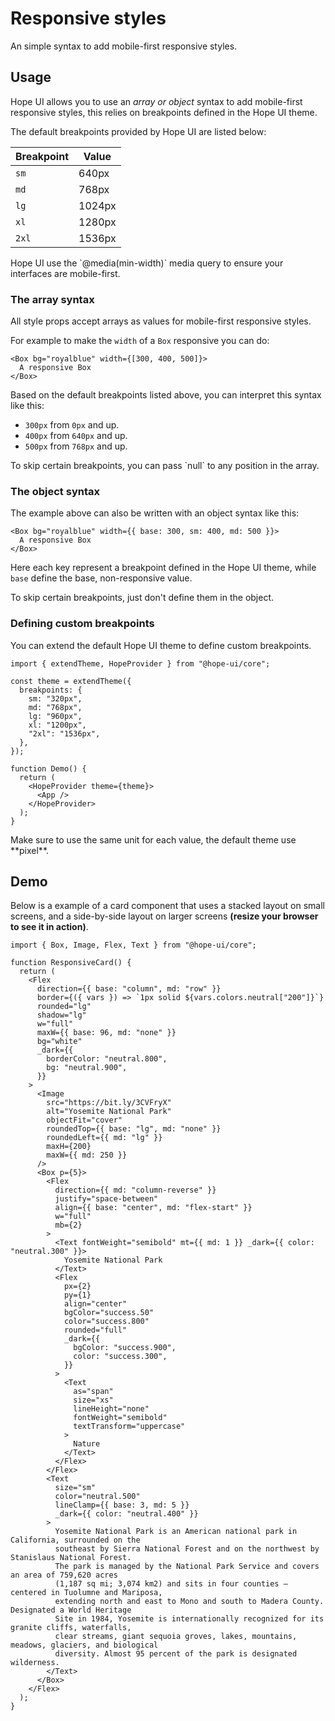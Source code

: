 
# Responsive styles

An simple syntax to add mobile-first responsive styles.

## Usage

Hope UI allows you to use an _array or object_ syntax to add mobile-first responsive styles, this relies on breakpoints defined in the Hope UI theme.

The default breakpoints provided by Hope UI are listed below:

| Breakpoint | Value  |
| ---------- | ------ |
| `sm`       | 640px  |
| `md`       | 768px  |
| `lg`       | 1024px |
| `xl`       | 1280px |
| `2xl`      | 1536px |

<Callout>
  Hope UI use the `@media(min-width)` media query to ensure your interfaces are mobile-first.
</Callout>

### The array syntax

All style props accept arrays as values for mobile-first responsive styles.

For example to make the `width` of a `Box` responsive you can do:

```tsx
<Box bg="royalblue" width={[300, 400, 500]}>
  A responsive Box
</Box>
```

Based on the default breakpoints listed above, you can interpret this syntax like this:

- `300px` from `0px` and up.
- `400px` from `640px` and up.
- `500px` from `768px` and up.

<Callout>
  <span>To skip certain breakpoints, you can pass `null` to any position in the array.</span>
</Callout>

### The object syntax

The example above can also be written with an object syntax like this:

```tsx
<Box bg="royalblue" width={{ base: 300, sm: 400, md: 500 }}>
  A responsive Box
</Box>
```

Here each key represent a breakpoint defined in the Hope UI theme, while `base` define the base, non-responsive value.

<Callout>To skip certain breakpoints, just don't define them in the object.</Callout>

### Defining custom breakpoints

You can extend the default Hope UI theme to define custom breakpoints.

```tsx
import { extendTheme, HopeProvider } from "@hope-ui/core";

const theme = extendTheme({
  breakpoints: {
    sm: "320px",
    md: "768px",
    lg: "960px",
    xl: "1200px",
    "2xl": "1536px",
  },
});

function Demo() {
  return (
    <HopeProvider theme={theme}>
      <App />
    </HopeProvider>
  );
}
```

<Callout type="warning">
  Make sure to use the same unit for each value, the default theme use **pixel**.
</Callout>

## Demo

Below is a example of a card component that uses a stacked layout on small screens, and a side-by-side layout on larger screens **(resize your browser to see it in action)**.

<Preview isCentered>
  <ResponsiveCardExample />
</Preview>

```tsx
import { Box, Image, Flex, Text } from "@hope-ui/core";

function ResponsiveCard() {
  return (
    <Flex
      direction={{ base: "column", md: "row" }}
      border={({ vars }) => `1px solid ${vars.colors.neutral["200"]}`}
      rounded="lg"
      shadow="lg"
      w="full"
      maxW={{ base: 96, md: "none" }}
      bg="white"
      _dark={{
        borderColor: "neutral.800",
        bg: "neutral.900",
      }}
    >
      <Image
        src="https://bit.ly/3CVFryX"
        alt="Yosemite National Park"
        objectFit="cover"
        roundedTop={{ base: "lg", md: "none" }}
        roundedLeft={{ md: "lg" }}
        maxH={200}
        maxW={{ md: 250 }}
      />
      <Box p={5}>
        <Flex
          direction={{ md: "column-reverse" }}
          justify="space-between"
          align={{ base: "center", md: "flex-start" }}
          w="full"
          mb={2}
        >
          <Text fontWeight="semibold" mt={{ md: 1 }} _dark={{ color: "neutral.300" }}>
            Yosemite National Park
          </Text>
          <Flex
            px={2}
            py={1}
            align="center"
            bgColor="success.50"
            color="success.800"
            rounded="full"
            _dark={{
              bgColor: "success.900",
              color: "success.300",
            }}
          >
            <Text
              as="span"
              size="xs"
              lineHeight="none"
              fontWeight="semibold"
              textTransform="uppercase"
            >
              Nature
            </Text>
          </Flex>
        </Flex>
        <Text
          size="sm"
          color="neutral.500"
          lineClamp={{ base: 3, md: 5 }}
          _dark={{ color: "neutral.400" }}
        >
          Yosemite National Park is an American national park in California, surrounded on the
          southeast by Sierra National Forest and on the northwest by Stanislaus National Forest.
          The park is managed by the National Park Service and covers an area of 759,620 acres
          (1,187 sq mi; 3,074 km2) and sits in four counties – centered in Tuolumne and Mariposa,
          extending north and east to Mono and south to Madera County. Designated a World Heritage
          Site in 1984, Yosemite is internationally recognized for its granite cliffs, waterfalls,
          clear streams, giant sequoia groves, lakes, mountains, meadows, glaciers, and biological
          diversity. Almost 95 percent of the park is designated wilderness.
        </Text>
      </Box>
    </Flex>
  );
}
```
